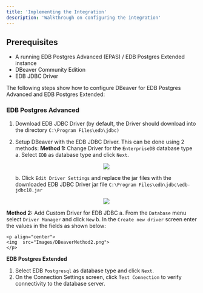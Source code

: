 ```yaml
---
title: 'Implementing the Integration'
description: 'Walkthrough on configuring the integration'
---
```


## Prerequisites

- A running EDB Postgres Advanced (EPAS) / EDB Postgres Extended instance
- DBeaver Community Edition
- EDB JDBC Driver

The following steps show how to configure  DBeaver for EDB Postgres Advanced and EDB Postgres Extended:

### EDB Postgres Advanced

1. Download EDB JDBC Driver (by default, the Driver should download into the directory `C:\Program Files\edb\jdbc)`
2. Setup DBeaver with the EDB JDBC Driver. This can be done using 2 methods:
**Method 1:** Change Driver for the `EnterpriseDB` database type
    a. Select `EDB` as database type and click `Next`.

    <p align="center">
    <img  src="Images/DBeaverMethod1.png">
    </p>

    b. Click `Edit Driver Settings` and replace the jar files with the downloaded EDB JDBC Driver jar file `C:\Program Files\edb\jdbc\edb-jdbc18.jar`
    
    <p align="center">
    <img  src="Images/DBeaverMethod1Part2.png">
    </p>

**Method 2:** Add Custom Driver for EDB JDBC 
    a. From the `Database` menu select `Driver Manager` and click `New`
    b. In the `Create new driver` screen enter the values in the fields as shown below:

    <p align="center">
    <img  src="Images/DBeaverMethod2.png">
    </p>

**EDB Postgres Extended**
 
1. Select EDB `Postgresql` as database type and click `Next`.
2. On the  Connection Settings screen, click `Test Connection` to verify connectivity to the database server.
